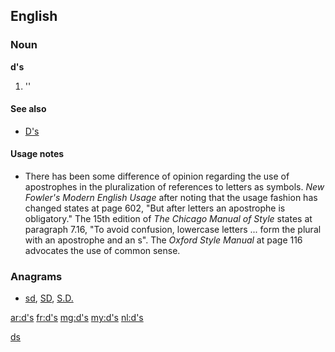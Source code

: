 ==English==

===Noun===
'''d's'''

# ''{{plural of|[[d]]}}

====See also====
* [[D's]]

====Usage notes====
* There has been some difference of opinion regarding the use of apostrophes in the pluralization of references to letters as symbols.  ''New Fowler's Modern English Usage'' after noting that the usage fashion has changed states at page 602, "But after letters an apostrophe is obligatory."    The 15th edition of ''The Chicago Manual of Style'' states at paragraph 7.16, "To avoid confusion, lowercase letters ... form the plural with an apostrophe and an s".  The ''Oxford Style Manual'' at page 116 advocates the use of common sense.

===Anagrams===
* [[sd#English|sd]], [[SD#English|SD]], [[S.D.#English|S.D.]]

[[Category:English terms spelled with '|ds]]

[[ar:d's]]
[[fr:d's]]
[[mg:d's]]
[[my:d's]]
[[nl:d's]]